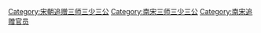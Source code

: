 [[Category:宋朝追赠三师三少三公|Category:宋朝追赠三师三少三公]]
[[Category:南宋三师三少三公|Category:南宋三师三少三公]]
[[Category:南宋追赠官员|Category:南宋追赠官员]]